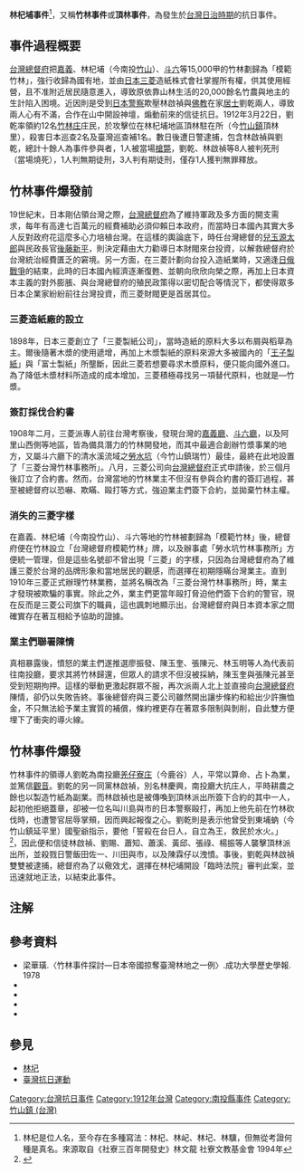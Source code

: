 '''林杞埔事件'''<ref>林杞是位人名，至今存在多種寫法：林杞、林屺、林圮、林驥，但無從考證何種是真名。來源取自《社寮三百年開發史》林文龍 社寮文教基金會 1994年</ref>，又稱'''竹林事件'''或'''頂林事件'''，為發生於[[台灣日治時期|台灣日治時期]]的抗日事件。

== 事件過程概要 ==
[[台灣總督府|台灣總督府]]把[[嘉義縣|嘉義]]、林杞埔（今南投[[竹山鎮_(臺灣)|竹山]]）、[[斗六市|斗六]]等15,000甲的竹林劃歸為「模範竹林」，強行收歸為國有地，並由[[日本|日本]][[三菱|三菱]]造紙株式會社掌握所有權，供其使用經營，且不准附近居民隨意進入，導致原依靠山林生活的20,000餘名竹農與地主的生計陷入困境。近因則是受到[[日本警察|日本警察]]欺壓林啟禎與[[佛教|佛教]]在家[[居士|居士]]劉乾兩人，導致兩人心有不滿，合作在山中開設神壇，煽動前來的信徒抗日。1912年3月22日，劉乾率領約12名[[竹林庄|竹林庄]]庄民，於攻擊位在林杞埔地區頂林駐在所（今[[竹山鎮_(台灣)|竹山鎮]]頂林里），殺害日本巡查2名及臺灣巡查補1名。數日後遭日警逮捕，包含林啟禎與劉乾，總計十餘人為事件參與者，1人被當場[[槍斃|槍斃]]，劉乾、林啟禎等8人被判死刑（當場燒死），1人判無期徒刑，3人判有期徒刑，僅存1人獲判無罪釋放。

== 竹林事件爆發前 ==
19世紀末，日本剛佔領台灣之際，[[臺灣總督府|台灣總督府]]為了維持軍政及多方面的開支需求，每年有高達七百萬元的經費補助必須仰賴日本政府，而當時日本國內其實大多人反對政府花這麼多心力培植台灣。在這樣的輿論底下，時任台灣總督的[[兒玉源太郎|兒玉源太郎]]與民政長官[[後藤新平|後藤新平]]，則決定藉由大力勸導日本財閥來台投資，以解救總督府於台灣統治經費匱乏的窘境。另一方面，在三菱計劃向台投入造紙業時，又適逢[[日俄战争|日俄戰爭]]的結束，此時的日本國內經濟逐漸復甦、並朝向欣欣向榮之際，再加上日本資本主義的對外膨脹、與台灣總督府的殖民政策得以密切配合等情況下，都使得眾多日本企業家紛紛前往台灣投資，而三菱財閥更是首居其位。

=== 三菱造紙廠的設立 ===
1898年，日本三菱創立了「三菱製紙公司」，當時造紙的原料大多以布屑與稻草為主。爾後隨著木漿的使用遞增，再加上木漿製紙的原料來源大多被國內的「[[王子制纸|王子製紙]]」與「富士製紙」所壟斷，因此三菱若想要尋求木漿原料，便只能向國外進口。為了降低木漿材料所造成的成本增加，三菱積極尋找另一項替代原料，也就是—竹漿。

=== 簽訂採伐合約書 ===
1908年二月，三菱派專人前往台灣考察後，發現台灣的[[嘉義廳|嘉義廳]]、[[斗六廳|斗六廳]]，以及阿里山西側等地區，皆為備具潛力的竹林開發地，而其中最適合創辦竹漿事業的地方，又屬斗六廳下的清水溪流域之[[勞水坑|勞水坑]]（今竹山鎮瑞竹）最佳，最終在此地設置了「三菱台灣竹林事務所」。八月，三菱公司向[[臺灣總督府|台灣總督府]]正式申請後，於三個月後訂立了合約書。然而，台灣當地的竹林業主不但沒有參與合約書的簽訂過程，甚至被總督府以恐嚇、欺瞞、毆打等方式，強迫業主們簽下合約，並拋棄竹林主權。

=== 消失的三菱字樣 ===
在嘉義、林杞埔（今南投竹山）、斗六等地的竹林被劃歸為「模範竹林」後，總督府便在竹林設立「台灣總督府模範竹林」牌，以及辦事處「勞水坑竹林事務所」方便統一管理，但是這些名號卻不曾出現「三菱」的字樣，只因為台灣總督府為了維護三菱於台灣的品牌形象和當地居民的觀感，而選擇在初期隱瞞台灣業主。直到1910年三菱正式辦理竹林業務，並將名稱改為「三菱台灣竹林事務所」時，業主才發現被欺騙的事實。除此之外，業主們更當年毆打脅迫他們簽下合約的警官，現在反而是三菱公司旗下的職員，這也諷刺地顯示出，台灣總督府與日本資本家之間確實存在著互相給予協助的證據。

=== 業主們聯署陳情 ===
真相暴露後，憤怒的業主們遂推選廖振發、陳玉奎、張陳元、林玉明等人為代表前往南投廳，要求其將竹林歸還，但眾人的請求不但沒被採納，陳玉奎與張陳元甚至受到短期拘押。這樣的舉動更激起群眾不服，再次派兩人北上並直接向[[臺灣總督府|台灣總督府]]陳情，卻仍以失敗告終。事後總督府與三菱公司雖然開出讓步條約和給出少許撫恤金，不只無法給予業主實質的補償，條約裡更存在著眾多限制與剝削，自此雙方便埋下了衝突的導火線。

== 竹林事件爆發 ==
竹林事件的領導人劉乾為南投廳[[鹿谷鄉|羌仔寮庄]]（今鹿谷）人，平常以算命、占卜為業，並篤信[[觀世音菩薩|觀音]]。劉乾的另一同黨林啟禎，別名林慶興，南投廳大抗庄人，平時耕農之餘也以製造竹紙為副業。而林啟禎也是被傳喚到頂林派出所簽下合約的其中一人，起初他拒絕蓋章，卻被一位名叫川島與市的日本警察毆打，再加上他先前在竹林砍伐時，也遭警官屈辱掌頰，因而興起報復之心。劉乾則是表示他曾受到東埔蚋（今竹山鎮延平里）國聖爺指示，要他「誓殺在台日人，自立為王，救民於水火。」<ref>{{Cite journal|title=〈竹林事件探討—日本帝國掠奪臺灣林地之一例〉|author=梁華璜|journal=成功大學歷史學報|issue=第五期|year=1978|volume=第五號|page=253頁~254頁}}</ref>，因此便和信徒林啟禎、劉賜、蕭知、蕭溪、黃邱、張祿、楊振等人襲擊頂林派出所，並殺戮日警飯田佐一、川田與市，以及陳霖仔以洩憤。事後，劉乾與林啟禎雙雙被逮捕，總督府為了以儆效尤，選擇在林杞埔開設「臨時法院」審判此案，並迅速就地正法，以結束此事件。

==注解==
<div class="references-small"><references />
</div>

==參考資料==
*梁華璜.〈竹林事件探討—日本帝國掠奪臺灣林地之一例〉.成功大學歷史學報. 1978
*{{cite web|url=http://www.taiwanus.net/history/4/31.htm|title=《林杞埔起義事件》|publisher=台灣海外網|language=zh|access-date=2008-07-29|archive-date=2020-06-23|archive-url=https://web.archive.org/web/20200623165901/http://www.taiwanus.net/history/4/31.htm|dead-url=no}}
*{{cite book |title=《台灣人四百年史》|author=史明|publisher=草根文化|language=zh|isbn=	957983440X|year=1998}}
*{{cite book |title=《{{lang|ja|台湾治績志}}》（二刷）|author=井出季和太|publisher=南天書局|language=ja|isbn=9576384516|year=1997}}
*{{cite book |title=《竹山鎮竹產業的技藝與記憶》|author=陳高明、賴信宏|publisher=竹山鎮公所|language=zh|year=2006}}

== 參見 ==
*[[林圮|林圮]]
*[[臺灣抗日運動|臺灣抗日運動]]

{{台灣戰爭史}}
[[Category:台灣抗日事件|Category:台灣抗日事件]]
[[Category:1912年台灣|Category:1912年台灣]]
[[Category:南投縣事件|Category:南投縣事件]]
[[Category:竹山鎮_(台灣)|Category:竹山鎮 (台灣)]]